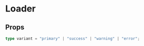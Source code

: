 
<Meta title="Loader" component={Loader} />

# Loader

<Preview>
  <Story name="primary">
    <Loader />
  </Story>
  <Story name="success">
    <Loader variant="success" />
  </Story>
  <Story name="warning">
    <Loader variant="warning" />
  </Story>
  <Story name="error">
    <Loader variant="error" />
  </Story>
</Preview>

## Props
```ts
type variant = "primary" | "success" | "warning" | "error";
```
<Props of={Loader} />
